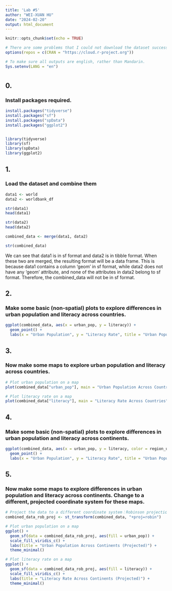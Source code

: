 ```yaml
---
title: 'Lab #5'
author: "WEI-XUAN HU"
date: "2024-02-20"
output: html_document
---
```


```r
knitr::opts_chunk$set(echo = TRUE)

# There are some problems that I could not download the dataset successfully. Thus, we need to add this command.
options(repos = c(CRAN = "https://cloud.r-project.org"))

# To make sure all outputs are english, rather than Mandarin.
Sys.setenv(LANG = "en")
```

#  {.tabset}

## 0.
### Install packages required.

```r
install.packages("tidyverse")
install.packages("sf")
install.packages("spData")
install.packages("ggplot2")


library(tidyverse)
library(sf)
library(spData)
library(ggplot2)
```

## 1.
### Load the dataset and combine them

```r

data1 <- world
data2 <- worldbank_df

str(data1)
head(data1)

str(data2)
head(data2)

combined_data <- merge(data1, data2)

str(combined_data)

```

We can see that data1 is in sf format and data2 is in tibble format. When these two are merged, the resulting format will be a data frame. This is because data1 contains a column 'geom' in sf format, while data2 does not have any 'geom' attribute, and none of the attributes in data2 belong to sf format. Therefore, the combined_data will not be in sf format.


## 2.
### Make some basic (non-spatial) plots to explore differences in urban population and literacy across countries.

```r
ggplot(combined_data, aes(x = urban_pop, y = literacy)) +
  geom_point() +
  labs(x = "Urban Population", y = "Literacy Rate", title = "Urban Population vs. Literacy Rate")
```

## 3.
### Now make some maps to explore urban population and literacy across countries.

```r
# Plot urban population on a map
plot(combined_data["urban_pop"], main = "Urban Population Across Countries")

# Plot literacy rate on a map
plot(combined_data["literacy"], main = "Literacy Rate Across Countries")

```

## 4.
### Make some basic (non-spatial) plots to explore differences in urban population and literacy across continents.

```r
ggplot(combined_data, aes(x = urban_pop, y = literacy, color = region_un)) +
  geom_point() +
  labs(x = "Urban Population", y = "Literacy Rate", title = "Urban Population vs. Literacy Rate Across Continents")
```

## 5.
### Now make some maps to explore differences in urban population and literacy across continents. Change to a different, projected coordinate system for these maps.

```r
# Project the data to a different coordinate system：Robinson projection
combined_data_rob_proj <- st_transform(combined_data, "+proj=robin")

# Plot urban population on a map
ggplot() +
  geom_sf(data = combined_data_rob_proj, aes(fill = urban_pop)) +
  scale_fill_viridis_c() +
  labs(title = "Urban Population Across Continents (Projected)") +
  theme_minimal()

# Plot literacy rate on a map
ggplot() +
  geom_sf(data = combined_data_rob_proj, aes(fill = literacy)) +
  scale_fill_viridis_c() +
  labs(title = "Literacy Rate Across Continents (Projected)") +
  theme_minimal()

```
